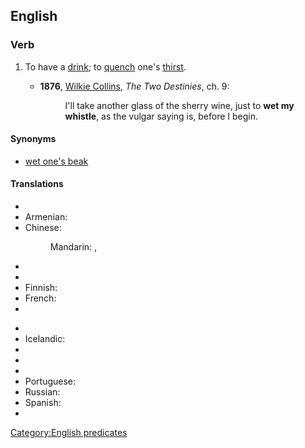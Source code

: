 ==English==

===Verb===
{{head|en|verb|head=[[wet]] [[one]][['s]] [[whistle]]}}

# {{context|idiomatic|lang=en}} To have a [[drink]]; to [[quench]] one's [[thirst]].
#* '''1876''', [[w:Wilkie Collins|Wilkie Collins]], ''The Two Destinies'', ch. 9:
#*: I'll take another glass of the sherry wine, just to '''wet my whistle''', as the vulgar saying is, before I begin.

====Synonyms====
* [[wet one's beak]]

====Translations====
{{trans-top|to have drink}}
* {{trreq|ar}}
* Armenian: {{t|hy|կոկորդը թրջել|sc=Armn}}
* Chinese:
*: Mandarin: {{t+|cmn|润喉|sc=Hani}}, {{t+|cmn|解渴|sc=Hani}}
* {{trreq|cs}}
* {{trreq|nl}}
* Finnish: {{t|fi|kostuttaa kurkkuaan}}
* French: {{t+|fr|affûter}}
* {{trreq|de}}
{{trans-mid}}
* {{trreq|hi}}
* Icelandic: {{t|is|væta kverkarnar}}
* {{trreq|it}}
* {{trreq|ja}}
* {{trreq|ko}}
* Portuguese: {{t|pt|molhar a garganta}}
* Russian: {{t|ru|промочить горло}}
* Spanish: {{t|es|apagar la sed}}
* {{trreq|vi}}
{{trans-bottom}}

[[Category:English predicates]]